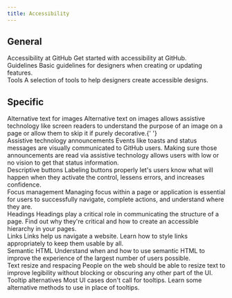 ```yaml
---
title: Accessibility
---
```



<Box display="grid" gridTemplateColumns="1fr" gridGap={4}>
  <Box display="grid" gridTemplateColumns="1fr" gridGap={4}>
    <h2>General</h2>
    <div>
      <Link href="/guides/accessibility/accessibility-at-github" sx={{fontWeight: 'bold'}}>
        Accessibility at GitHub
      </Link>
      <Text as="p">Get started with accessibility at GitHub.</Text>
    </div>
    <div>
      <Link href="/guides/accessibility/guidelines" sx={{fontWeight: 'bold'}}>
        Guidelines
      </Link>
      <Text as="p">Basic guidelines for designers when creating or updating features.</Text>
    </div>
    <div>
      <Link href="/guides/accessibility/tools" sx={{fontWeight: 'bold'}}>
        Tools
      </Link>
      <Text as="p">A selection of tools to help designers create accessible designs.</Text>
    </div>
  </Box>
  <Box display="grid" gridTemplateColumns="1fr" gridGap={4}>
    <h2>Specific</h2>
    <div>
      <Link href="/guides/accessibility/alternative-text-for-images" sx={{fontWeight: 'bold'}}>
        Alternative text for images
      </Link>
      <Text as="p">
        Alternative text on images allows assistive technology like screen readers to understand the purpose of an image
        on a page or allow them to skip it if purely decorative.{' '}
      </Text>
    </div>
    <div>
      <Link href="/guides/accessibility/announcements" sx={{fontWeight: 'bold'}}>
        Assistive technology announcements
      </Link>
      <Text as="p">
        Events like toasts and status messages are visually communicated to GitHub users. Making sure those
        announcements are read via assistive technology allows users with low or no vision to get that status
        information.
      </Text>
    </div>
    <div>
      <Link href="/guides/accessibility/descriptive-buttons" sx={{fontWeight: 'bold'}}>
        Descriptive buttons
      </Link>
      <Text as="p">
        Labeling buttons properly let's users know what will happen when they activate the control, lessens errors, and
        increases confidence.
      </Text>
    </div>
    <div>
      <Link href="/guides/accessibility/focus-management" sx={{fontWeight: 'bold'}}>
        Focus management
      </Link>
      <Text as="p">
        Managing focus within a page or application is essential for users to successfully navigate, complete actions,
        and understand where they are.
      </Text>
    </div>
    <div>
      <Link href="/guides/accessibility/headings" sx={{fontWeight: 'bold'}}>
        Headings
      </Link>
      <Text as="p">
        Headings play a critical role in communicating the structure of a page. Find out why they're critical and how to
        create an accessible hierarchy in your pages.
      </Text>
    </div>
    <div>
      <Link href="/guides/accessibility/links" sx={{fontWeight: 'bold'}}>
        Links
      </Link>
      <Text as="p">
        Links help us navigate a website. Learn how to style links appropriately to keep them usable by all.
      </Text>
    </div>
    <div>
      <Link href="/guides/accessibility/semantic-html" sx={{fontWeight: 'bold'}}>
        Semantic HTML
      </Link>
      <Text as="p">
        Understand when and how to use semantic HTML to improve the experience of the largest number of users possible.
      </Text>
    </div>
    <div>
      <Link href="/guides/accessibility/text-resize-and-respacing" sx={{fontWeight: 'bold'}}>
        Text resize and respacing
      </Link>
      <Text as="p">
        People on the web should be able to resize text to improve legibility without blocking or obscuring any other
        part of the UI.
      </Text>
    </div>
    <div>
      <Link href="/guides/accessibility/tooltip-alternatives" sx={{fontWeight: 'bold'}}>
        Tooltip alternatives
      </Link>
      <Text as="p">
        Most UI cases don't call for tooltips. Learn some alternative methods to use in place of tooltips.
      </Text>
    </div>
  </Box>
</Box>
